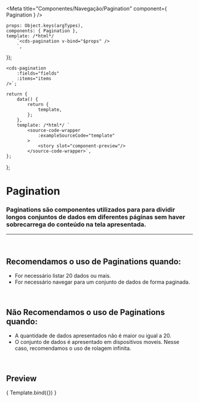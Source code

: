 
<Meta
	title="Componentes/Navegação/Pagination"
	component={ Pagination }
/>

	props: Object.keys(argTypes),
	components: { Pagination },
	template: /*html*/
		`<cds-pagination v-bind="$props" />
		`,
});

	<cds-pagination
		:fields="fields"
		:items="items
	/>`;

	return {
		data() {
			return {
				template,
			};
		},
		template: /*html*/ `
			<source-code-wrapper
				:exampleSourceCode="template"
			>
				<story slot="component-preview"/>
			</source-code-wrapper>`,
	};
};

# Pagination

### Paginations são componentes utilizados para para dividir longos conjuntos de dados em diferentes páginas sem haver sobrecarrega do conteúdo na tela apresentada.
---
<br />

## Recomendamos o uso de Paginations quando:
- For necessário listar 20 dados ou mais.
- For necessário navegar para um conjunto de dados de forma paginada.

<br />

## Não Recomendamos o uso de Paginations quando:
- A quantidade de dados apresentados não é maior ou igual a 20.
- O conjunto de dados é apresentado em dispositivos moveis. Nesse caso, recomendamos o uso de rolagem infinita.


<br />

## Preview

<Canvas>
	<Story
		name="Table"
		decorators={[docsDecorator]}
		args={{
			perPage: 10,
			total: 60,
		}}
	>
		{ Template.bind({}) }
	</Story>
</Canvas>

<ArgsTable story="Table" />
